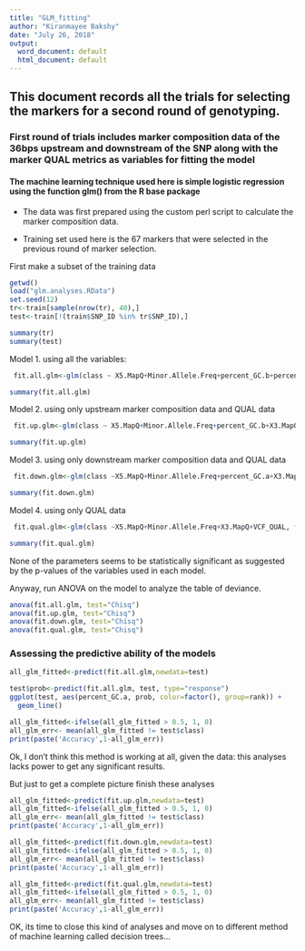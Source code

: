 ```yaml
---
title: "GLM_fitting"
author: "Kiranmayee Bakshy"
date: "July 26, 2018"
output:
  word_document: default
  html_document: default
---
```



## This document records all the trials for selecting the markers for a second round of genotyping.

### First round of trials includes marker composition data of the 36bps upstream and downstream of the SNP along with the marker QUAL metrics as variables for fitting the model

#### The machine learning technique used here is simple logistic regression using the function glm() from the R base package

* The data was first prepared using the custom perl script to calculate the marker composition data.

* Training set used here is the 67 markers that were selected in the previous round of marker selection.

First make a subset of the training data
```r
getwd()
load("glm.analyses.RData")
set.seed(12)
tr<-train[sample(nrow(tr), 40),]
test<-train[!(train$SNP_ID %in% tr$SNP_ID),]

summary(tr)
summary(test)
```

Model 1. using all the variables:
```r
 fit.all.glm<-glm(class ~ X5.MapQ+Minor.Allele.Freq+percent_GC.b+percent_GC.a+X3.MapQ+percent_N.a+percent_IUPAC.b+percent_IUPAC.a+VCF_QUAL, family=binomial(link='logit'),data=tr)

summary(fit.all.glm)
```


Model 2. using only upstream marker composition data and QUAL data
```r
 fit.up.glm<-glm(class ~ X5.MapQ+Minor.Allele.Freq+percent_GC.b+X3.MapQ+percent_IUPAC.b+VCF_QUAL , family=binomial(link='logit'),data=tr)

summary(fit.up.glm)

```

Model 3. using only downstream marker composition data and QUAL data
```r
 fit.down.glm<-glm(class ~X5.MapQ+Minor.Allele.Freq+percent_GC.a+X3.MapQ+percent_N.a+percent_IUPAC.a+VCF_QUAL, family=binomial(link='logit'),data=tr)

summary(fit.down.glm)
```

Model 4. using only QUAL data
```r
 fit.qual.glm<-glm(class ~X5.MapQ+Minor.Allele.Freq+X3.MapQ+VCF_QUAL, family=binomial(link='logit'),data=tr)

summary(fit.qual.glm)
```

None of the parameters seems to be statistically significant as suggested by the p-values of the variables used in each model.

Anyway, run ANOVA on the model to analyze the table of deviance.

```r
anova(fit.all.glm, test="Chisq")
anova(fit.up.glm, test="Chisq")
anova(fit.down.glm, test="Chisq")
anova(fit.qual.glm, test="Chisq")
```

### Assessing the predictive ability of the models

```r
all_glm_fitted<-predict(fit.all.glm,newdata=test)

test$prob<-predict(fit.all.glm, test, type="response")
ggplot(test, aes(percent_GC.a, prob, color=factor(), group=rank)) +
  geom_line()

all_glm_fitted<-ifelse(all_glm_fitted > 0.5, 1, 0)
all_glm_err<- mean(all_glm_fitted != test$class)
print(paste('Accuracy',1-all_glm_err))
```

Ok, I don't think this method is working at all, given the data: this analyses lacks power to get any significant results.

But just to get a complete picture finish these analyses

```r
all_glm_fitted<-predict(fit.up.glm,newdata=test)
all_glm_fitted<-ifelse(all_glm_fitted > 0.5, 1, 0)
all_glm_err<- mean(all_glm_fitted != test$class)
print(paste('Accuracy',1-all_glm_err))
```

```r
all_glm_fitted<-predict(fit.down.glm,newdata=test)
all_glm_fitted<-ifelse(all_glm_fitted > 0.5, 1, 0)
all_glm_err<- mean(all_glm_fitted != test$class)
print(paste('Accuracy',1-all_glm_err))
```

```r
all_glm_fitted<-predict(fit.qual.glm,newdata=test)
all_glm_fitted<-ifelse(all_glm_fitted > 0.5, 1, 0)
all_glm_err<- mean(all_glm_fitted != test$class)
print(paste('Accuracy',1-all_glm_err))
```

OK, its time to close this kind of analyses and move on to different method of machine learning called decision trees...


